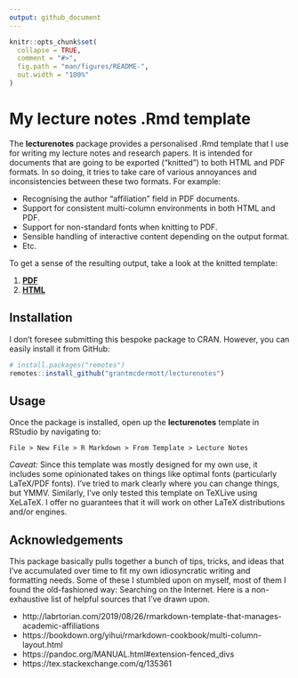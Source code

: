 ```yaml
---
output: github_document
---
```


<!-- README.md is generated from README.Rmd. Please edit that file -->

```r
knitr::opts_chunk$set(
  collapse = TRUE,
  comment = "#>",
  fig.path = "man/figures/README-",
  out.width = "100%"
)
```

# My lecture notes .Rmd template

<!-- badges: start -->
<!-- badges: end -->

The **lecturenotes** package provides a personalised .Rmd template that I use 
for writing my lecture notes and research papers. It is intended for documents
that are going to be exported ("knitted") to both HTML and PDF formats. In so 
doing, it tries to take care of various annoyances and inconsistencies between 
these two formats. For example:

- Recognising the author "affiliation" field in PDF documents.
- Support for consistent multi-column environments in both HTML and PDF.
- Support for non-standard fonts when knitting to PDF.
- Sensible handling of interactive content depending on the output format.
- Etc.

To get a sense of the resulting output, take a look at the knitted template:

1. [**PDF**](https://github.com/grantmcdermott/lecturenotes/blob/master/inst/rmarkdown/templates/template-name/skeleton/skeleton.pdf)
2. [**HTML**](http://raw.githack.com/grantmcdermott/lecturenotes/master/inst/rmarkdown/templates/template-name/skeleton/skeleton.html)

## Installation

I don't foresee submitting this bespoke package to CRAN. However, you can easily
install it from GitHub:

``` r
# install.packages("remotes")
remotes::install_github("grantmcdermott/lecturenotes")
```
## Usage

Once the package is installed, open up the **lecturenotes** template in RStudio 
by navigating to: 

```
File > New File > R Markdown > From Template > Lecture Notes
```

*Caveat:* Since this template was mostly designed for my own use, it includes
some opinionated takes on things like optimal fonts (particularly LaTeX/PDF 
fonts). I've tried to mark clearly where you can change things, but YMMV. 
Similarly, I've only tested this template on TeXLive using XeLaTeX. I offer no
guarantees that it will work on other LaTeX distributions and/or engines.

## Acknowledgements

This package basically pulls together a bunch of tips, tricks, and ideas that 
I've accumulated over time to fit my own idiosyncratic writing and formatting
needs. Some of these I stumbled upon on myself, most of them I found the
old-fashioned way: Searching on the Internet. Here is a non-exhaustive list of
helpful sources that I've drawn upon.

- http://labrtorian.com/2019/08/26/rmarkdown-template-that-manages-academic-affiliations
- https://bookdown.org/yihui/rmarkdown-cookbook/multi-column-layout.html
- https://pandoc.org/MANUAL.html#extension-fenced_divs
- https://tex.stackexchange.com/q/135361
